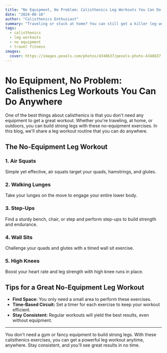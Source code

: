 ```yaml
---
title: "No Equipment, No Problem: Calisthenics Leg Workouts You Can Do Anywhere"
date: "2024-08-18"
author: "Calisthenics Enthusiast"
summary: "Traveling or stuck at home? You can still get a killer leg workout with these no-equipment calisthenics exercises that you can do anywhere."
tags:
  - calisthenics
  - leg workouts
  - no equipment
  - travel fitness
images:
  cover: https://images.pexels.com/photos/4348637/pexels-photo-4348637.jpeg?auto=compress&cs=tinysrgb&w=800
---
```


# No Equipment, No Problem: Calisthenics Leg Workouts You Can Do Anywhere

One of the best things about calisthenics is that you don't need any equipment to get a great workout. Whether you're traveling, at home, or outdoors, you can build strong legs with these no-equipment exercises. In this blog, we'll share a leg workout routine that you can do anywhere.

## The No-Equipment Leg Workout

### 1. **Air Squats**
Simple yet effective, air squats target your quads, hamstrings, and glutes.

### 2. **Walking Lunges**
Take your lunges on the move to engage your entire lower body.

### 3. **Step-Ups**
Find a sturdy bench, chair, or step and perform step-ups to build strength and endurance.

### 4. **Wall Sits**
Challenge your quads and glutes with a timed wall sit exercise.

### 5. **High Knees**
Boost your heart rate and leg strength with high knee runs in place.

## Tips for a Great No-Equipment Leg Workout

- **Find Space:** You only need a small area to perform these exercises.
- **Time-Based Circuit:** Set a timer for each exercise to keep your workout efficient.
- **Stay Consistent:** Regular workouts will yield the best results, even without equipment.

---

You don't need a gym or fancy equipment to build strong legs. With these calisthenics exercises, you can get a powerful leg workout anytime, anywhere. Stay consistent, and you'll see great results in no time.
